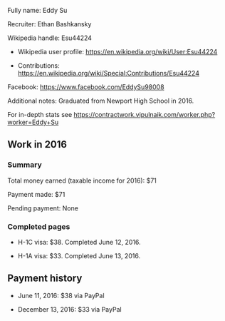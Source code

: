 Fully name: Eddy Su

Recruiter: Ethan Bashkansky

Wikipedia handle: Esu44224

* Wikipedia user profile: https://en.wikipedia.org/wiki/User:Esu44224

* Contributions: https://en.wikipedia.org/wiki/Special:Contributions/Esu44224

Facebook: https://www.facebook.com/EddySu98008

Additional notes: Graduated from Newport High School in 2016.

For in-depth stats see https://contractwork.vipulnaik.com/worker.php?worker=Eddy+Su

== Work in 2016 ==

=== Summary ===

Total money earned (taxable income for 2016): $71

Payment made: $71

Pending payment: None

=== Completed pages ===

* H-1C visa: $38. Completed June 12, 2016.

* H-1A visa: $33. Completed June 13, 2016.

== Payment history ==

* June 11, 2016: $38 via PayPal

* December 13, 2016: $33 via PayPal
